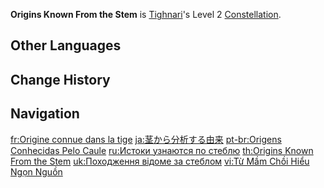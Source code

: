 {{Constellation Infobox
|image         = Constellation Origins Known From the Stem.png
|character     = Tighnari
|level         = 2
|description   = When there are opponents within the Vijnana-Khanda Field created by [[Vijnana-Phala Mine]], Tighnari gains 20% {{Color|[[Dendro DMG Bonus]]}}.<br>The effect will last up to 6s if the field's duration ends or if it no longer has opponents within it.
|utility1      = Dendro DMG Bonus
}}
'''Origins Known From the Stem''' is [[Tighnari]]'s Level 2 [[Constellation]].

==Other Languages==
{{Other Languages
|en      = Origins Known From the Stem
|zhs     = 由茎干剖析来缘
|zhs_rm  = Yóu Jīnggàn Pōuxī Láiyuán
|zht     = 由莖幹剖析來源
|zht_rm  = Yóu Jīnggàn Pǒuxī Láiyuán
|zh_tl   = From the Stem the Origins are Analyzed
|ja      = 茎から分析する由来
|ja_rm   = Kuki kara Bunseki suru Yurai
|ja_tl   = Origin Analyzed from the Stem
|ko      = 줄기에서 발견된 기원
|ko_tl   = Origin Discovered from the Stem
|es      = Tallo primordial
|es_tl   = Primordial Stem
|fr      = Origine connue dans la tige
|fr_tl   = Origin Known in the Stem
|ru      = Истоки узнаются по стеблю
|ru_tl   = Origins are Known From the Stems
|th      = Origins Known From the Stem
|vi      = Từ Mầm Chồi Hiểu Ngọn Nguồn
|vi_tl   = 
|de      = Stämme verraten Herkünfte
|de_tl   = Stems Reveal Origins
|id      = Origins Known From the Stem
|pt      = Origens Conhecidas Pelo Caule
|pt_tl   = Origins Known From the Stem
|tr      = Baştan Bilinen Kökenler
|tr_tl   = Origins Known from the Stems
|it      = Stelo Primordiale
|it_tl   = Primeval Stem
}}

==Change History==
{{Change History|3.0}}

==Navigation==
{{Talent Navbox|Tighnari}}

[[fr:Origine connue dans la tige]]
[[ja:茎から分析する由来]]
[[pt-br:Origens Conhecidas Pelo Caule]]
[[ru:Истоки узнаются по стеблю]]
[[th:Origins Known From the Stem]]
[[uk:Походження відоме за стеблом]]
[[vi:Từ Mầm Chồi Hiểu Ngọn Nguồn]]
